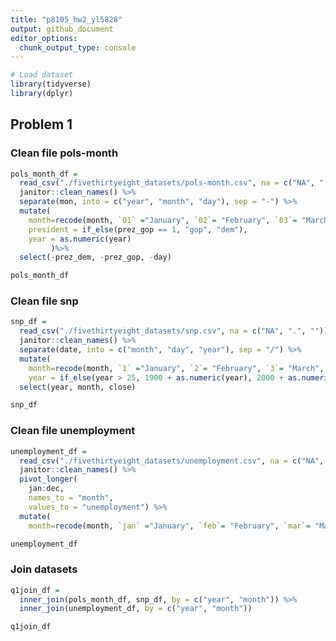 ```yaml
---
title: "p8105_hw2_yl5828"
output: github_document
editor_options: 
  chunk_output_type: console
---
```


```r
# Load dataset
library(tidyverse)
library(dplyr)
```


## Problem 1

### Clean file pols-month

```r
pols_month_df =
  read_csv("./fivethirtyeight_datasets/pols-month.csv", na = c("NA", ".", "")) %>%
  janitor::clean_names() %>%
  separate(mon, into = c("year", "month", "day"), sep = "-") %>%
  mutate(
    month=recode(month, `01` ="January", `02`= "February", `03`= "March", `04`= "April", `05`= "May",`06`= "June",`07`= "July",`08`= "August",`09`= "September",`10`= "October",`11`= "November",`12`= "December"),
    president = if_else(prez_gop == 1, "gop", "dem"),
    year = as.numeric(year)
         )%>%
  select(-prez_dem, -prez_gop, -day)

pols_month_df
```

### Clean file snp

```r
snp_df =
  read_csv("./fivethirtyeight_datasets/snp.csv", na = c("NA", ".", "")) %>%
  janitor::clean_names() %>%
  separate(date, into = c("month", "day", "year"), sep = "/") %>%
  mutate(
    month=recode(month, `1` ="January", `2`= "February", `3`= "March", `4`= "April", `5`= "May",`6`= "June",`7`= "July",`8`= "August",`9`= "September",`10`= "October",`11`= "November",`12`= "December"),
    year = if_else(year > 25, 1900 + as.numeric(year), 2000 + as.numeric(year)))%>%
  select(year, month, close)

snp_df
```

### Clean file unemployment

```r
unemployment_df = 
  read_csv("./fivethirtyeight_datasets/unemployment.csv", na = c("NA", ".", "")) %>%
  janitor::clean_names() %>%
  pivot_longer(
    jan:dec,
    names_to = "month", 
    values_to = "unemployment") %>%
  mutate(
    month=recode(month, `jan` ="January", `feb`= "February", `mar`= "March", `apr`= "April", `may`= "May",`jun`= "June",`jul`= "July",`aug`= "August",`sep`= "September",`oct`= "October",`nov`= "November",`dec`= "December" ))

unemployment_df
```

### Join datasets

```r
q1join_df = 
  inner_join(pols_month_df, snp_df, by = c("year", "month")) %>%
  inner_join(unemployment_df, by = c("year", "month"))

q1join_df
```








